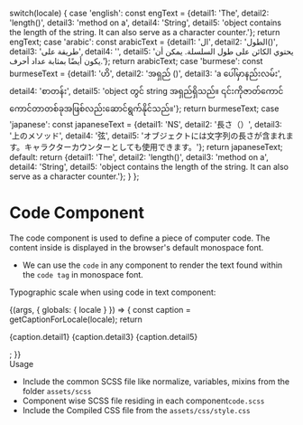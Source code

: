 
  switch(locale) {
    case 'english': const engText = {detail1: 'The', detail2: 'length()', detail3: 'method on a', detail4: 'String', detail5: 'object contains the length of the string. It can also serve as a character counter.'}; return engText;
    case 'arabic': const arabicText = {detail1: 'ال', detail2: 'الطول()', detail3: 'طريقة على', detail4: '', detail5: 'يحتوي الكائن على طول السلسلة. يمكن أن يكون أيضًا بمثابة عداد أحرف.'}; return arabicText;
    case 'burmese': const burmeseText = {detail1: 'ဟိ', detail2: 'အရှည် ()', detail3: 'a ပေါ်မှာနည်းလမ်း', detail4: 'စာတန်း', detail5: 'object တွင် string အရှည်ရှိသည်။ ၎င်းကိုဇာတ်ကောင်ကောင်တာတစ်ခုအဖြစ်လည်းဆောင်ရွက်နိုင်သည်။'}; return burmeseText;
    case 'japanese': const japaneseText = {detail1: 'NS', detail2: '長さ（）', detail3: '上のメソッド', detail4: '弦', detail5: 'オブジェクトには文字列の長さが含まれます。キャラクターカウンターとしても使用できます。'}; return japaneseText;
    default:
      return {detail1: 'The', detail2: 'length()', detail3: 'method on a', detail4: 'String', detail5: 'object contains the length of the string. It can also serve as a character counter.'};
  }
};

<Meta title="Atoms/Base Typography/Code" component={Code} />

<style>{`
  div#story--atoms-base-typography-code--code {
    box-shadow: 0 1px 8px rgb(0 0 0 / 15%);
    box-sizing: inherit;
    width: 100%;
    padding: 10px;
  }
  .subheading {
    font-weight: 700;
    font-size: 18px;
    color: #666;
    letter-spacing: 1.5px;
    line-height: 24px;
    margin-bottom: 12px;
    margin-top: 40px;
  }  
`}</style>

# Code Component
The code component is used to define a piece of computer code. The content inside is displayed in the browser's default monospace font.
<ul>
  <li>We can use the <code>code</code> in any component to render the text found within the <code>code tag</code> in monospace font.</li>
</ul>

Typographic scale when using code in text component:

<Story name="Code">
  {(args, { globals: { locale } }) => {
    const caption = getCaptionForLocale(locale);
    return <p>{caption.detail1} <Code label={caption.detail2} ></Code> {caption.detail3} <Code label={caption.detail4} ></Code> {caption.detail5}</p>;
  }}
</Story>

<div className="subheading">Usage</div>
<ul>
  <li>Include the common SCSS file like normalize, variables, mixins from the folder <code>assets/scss</code></li>
  <li>Component wise SCSS file residing in each component<code>code.scss</code></li>
  <li>Include the Compiled CSS file from the <code>assets/css/style.css</code></li>
</ul>
